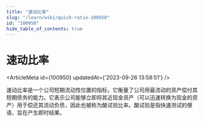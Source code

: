 ```yaml
---
title: "速动比率"
slug: "/learn/wiki/quick-ratio-100950"
id: "100950"
hide_table_of_contents: true
---
```



# 速动比率

<ArticleMeta id={100950} updatedAt={'2023-09-26 13:58:51'} />
<div className='border-solid border-b border-t-0 my-4 border-[var(--ifm-color-gray-300)]' />

速动比率是一个公司短期流动性位置的指标，它衡量了公司用最流动的资产偿付其短期债务的能力。它表示公司能够立即将其近现金资产（可以迅速转换为现金的资产）用于偿还其流动负债，因此也被称为酸试验比率。酸试验是指快速测试的俚语，旨在产生即时结果。
